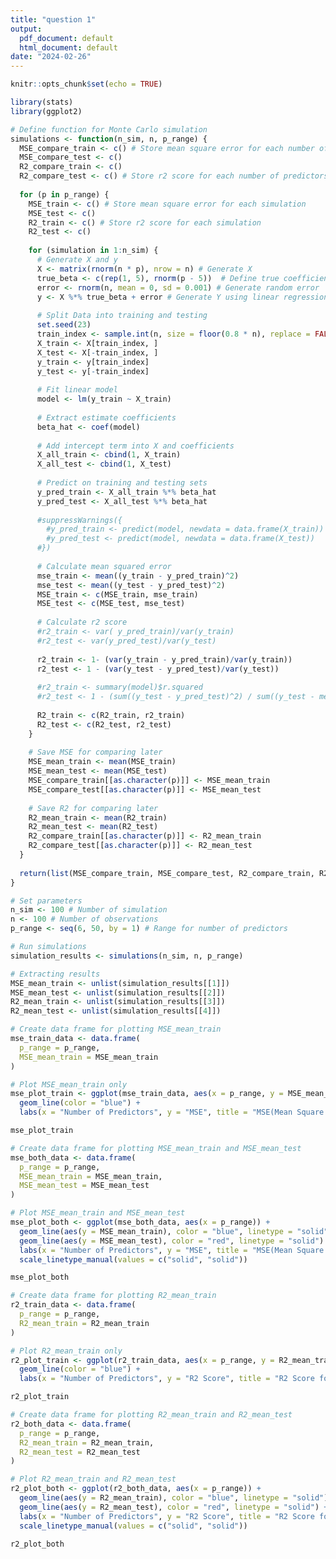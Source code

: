 ---
title: "question 1"
output:
  pdf_document: default
  html_document: default
date: "2024-02-26"
---

```{r setup, include=FALSE}
knitr::opts_chunk$set(echo = TRUE)
```


```{r}
library(stats)
library(ggplot2)
```

```{r}
# Define function for Monte Carlo simulation
simulations <- function(n_sim, n, p_range) {
  MSE_compare_train <- c() # Store mean square error for each number of predictors
  MSE_compare_test <- c()
  R2_compare_train <- c()
  R2_compare_test <- c() # Store r2 score for each number of predictors
  
  for (p in p_range) {
    MSE_train <- c() # Store mean square error for each simulation
    MSE_test <- c()
    R2_train <- c() # Store r2 score for each simulation
    R2_test <- c()
    
    for (simulation in 1:n_sim) {
      # Generate X and y
      X <- matrix(rnorm(n * p), nrow = n) # Generate X 
      true_beta <- c(rep(1, 5), rnorm(p - 5))  # Define true coefficients
      error <- rnorm(n, mean = 0, sd = 0.001) # Generate random error 
      y <- X %*% true_beta + error # Generate Y using linear regression model
      
      # Split Data into training and testing
      set.seed(23)
      train_index <- sample.int(n, size = floor(0.8 * n), replace = FALSE)
      X_train <- X[train_index, ]
      X_test <- X[-train_index, ]
      y_train <- y[train_index]
      y_test <- y[-train_index]
      
      # Fit linear model
      model <- lm(y_train ~ X_train)
      
      # Extract estimate coefficients
      beta_hat <- coef(model)
      
      # Add intercept term into X and coefficients
      X_all_train <- cbind(1, X_train)
      X_all_test <- cbind(1, X_test)
      
      # Predict on training and testing sets
      y_pred_train <- X_all_train %*% beta_hat
      y_pred_test <- X_all_test %*% beta_hat
      
      #suppressWarnings({
        #y_pred_train <- predict(model, newdata = data.frame(X_train))
        #y_pred_test <- predict(model, newdata = data.frame(X_test))
      #})
      
      # Calculate mean squared error
      mse_train <- mean((y_train - y_pred_train)^2)
      mse_test <- mean((y_test - y_pred_test)^2)
      MSE_train <- c(MSE_train, mse_train)
      MSE_test <- c(MSE_test, mse_test)
      
      # Calculate r2 score
      #r2_train <- var( y_pred_train)/var(y_train)
      #r2_test <- var(y_pred_test)/var(y_test)
      
      r2_train <- 1- (var(y_train - y_pred_train)/var(y_train))
      r2_test <- 1 - (var(y_test - y_pred_test)/var(y_test))
        
      #r2_train <- summary(model)$r.squared
      #r2_test <- 1 - (sum((y_test - y_pred_test)^2) / sum((y_test - mean(y_test))^2))
        
      R2_train <- c(R2_train, r2_train)
      R2_test <- c(R2_test, r2_test)
    }
    
    # Save MSE for comparing later
    MSE_mean_train <- mean(MSE_train)
    MSE_mean_test <- mean(MSE_test)
    MSE_compare_train[[as.character(p)]] <- MSE_mean_train
    MSE_compare_test[[as.character(p)]] <- MSE_mean_test
    
    # Save R2 for comparing later
    R2_mean_train <- mean(R2_train)
    R2_mean_test <- mean(R2_test)
    R2_compare_train[[as.character(p)]] <- R2_mean_train
    R2_compare_test[[as.character(p)]] <- R2_mean_test
  }
  
  return(list(MSE_compare_train, MSE_compare_test, R2_compare_train, R2_compare_test))
}
```

```{r}
# Set parameters
n_sim <- 100 # Number of simulation
n <- 100 # Number of observations
p_range <- seq(6, 50, by = 1) # Range for number of predictors
```

```{r}
# Run simulations
simulation_results <- simulations(n_sim, n, p_range)
```

```{r}
# Extracting results
MSE_mean_train <- unlist(simulation_results[[1]])
MSE_mean_test <- unlist(simulation_results[[2]])
R2_mean_train <- unlist(simulation_results[[3]])
R2_mean_test <- unlist(simulation_results[[4]])
```

```{r}
# Create data frame for plotting MSE_mean_train
mse_train_data <- data.frame(
  p_range = p_range,
  MSE_mean_train = MSE_mean_train
)

# Plot MSE_mean_train only
mse_plot_train <- ggplot(mse_train_data, aes(x = p_range, y = MSE_mean_train)) +
  geom_line(color = "blue") +
  labs(x = "Number of Predictors", y = "MSE", title = "MSE(Mean Square Error) for Training Data Based on 80 observations")

mse_plot_train
```

```{r}
# Create data frame for plotting MSE_mean_train and MSE_mean_test
mse_both_data <- data.frame(
  p_range = p_range,
  MSE_mean_train = MSE_mean_train,
  MSE_mean_test = MSE_mean_test
)

# Plot MSE_mean_train and MSE_mean_test
mse_plot_both <- ggplot(mse_both_data, aes(x = p_range)) +
  geom_line(aes(y = MSE_mean_train), color = "blue", linetype = "solid") +
  geom_line(aes(y = MSE_mean_test), color = "red", linetype = "solid") +
  labs(x = "Number of Predictors", y = "MSE", title = "MSE(Mean Square Error) for Training and Testing Data") +
  scale_linetype_manual(values = c("solid", "solid"))

mse_plot_both
```


```{r}
# Create data frame for plotting R2_mean_train
r2_train_data <- data.frame(
  p_range = p_range,
  R2_mean_train = R2_mean_train
)

# Plot R2_mean_train only
r2_plot_train <- ggplot(r2_train_data, aes(x = p_range, y = R2_mean_train)) +
  geom_line(color = "blue") +
  labs(x = "Number of Predictors", y = "R2 Score", title = "R2 Score for Training Data Based on 80 observations")

r2_plot_train
```

```{r}
# Create data frame for plotting R2_mean_train and R2_mean_test
r2_both_data <- data.frame(
  p_range = p_range,
  R2_mean_train = R2_mean_train,
  R2_mean_test = R2_mean_test
)

# Plot R2_mean_train and R2_mean_test
r2_plot_both <- ggplot(r2_both_data, aes(x = p_range)) +
  geom_line(aes(y = R2_mean_train), color = "blue", linetype = "solid") +
  geom_line(aes(y = R2_mean_test), color = "red", linetype = "solid") +
  labs(x = "Number of Predictors", y = "R2 Score", title = "R2 Score for Training and Testing Data") +
  scale_linetype_manual(values = c("solid", "solid"))

r2_plot_both
```




















